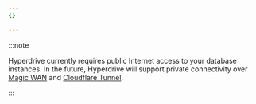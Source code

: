 ```yaml
---
{}

---
```


:::note


Hyperdrive currently requires public Internet access to your database instances. In the future, Hyperdrive will support private connectivity over [Magic WAN](/magic-wan/) and [Cloudflare Tunnel](/cloudflare-one/connections/connect-networks/).


:::
